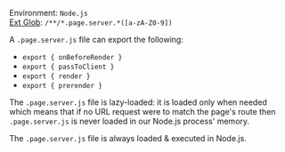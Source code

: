 Environment: `Node.js`<br/>
[Ext Glob](https://github.com/micromatch/micromatch#extglobs): `/**/*.page.server.*([a-zA-Z0-9])`

A `.page.server.js` file can export the following:
- `export { onBeforeRender }`
- `export { passToClient }`
- `export { render }`
- `export { prerender }`

The `.page.server.js` file is lazy-loaded: it is loaded only when needed which means that if no URL request were to match the page's route then `.page.server.js` is never loaded in our Node.js process' memory.

The `.page.server.js` file is always loaded & executed in Node.js.
